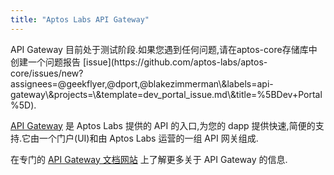```yaml
---
title: "Aptos Labs API Gateway"
---
```







<Aside type="note">
  API Gateway 目前处于测试阶段.如果您遇到任何问题,请在aptos-core存储库中创建一个问题报告 [issue](https://github.com/aptos-labs/aptos-core/issues/new?assignees=@geekflyer,@dport,@blakezimmerman\&labels=api-gateway\&projects=\&template=dev_portal_issue.md\&title=%5BDev+Portal%5D).
</Aside>

[API Gateway](https://developers.aptoslabs.com) 是 Aptos Labs 提供的 API 的入口,为您的 dapp 提供快速,简便的支持.它由一个门户(UI)和由 Aptos Labs 运营的一组 API 网关组成.

在专门的 [API Gateway 文档网站](https://developers.aptoslabs.com/docs) 上了解更多关于 API Gateway 的信息.
